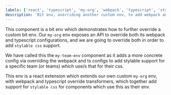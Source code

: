 ```yaml
---
labels: ['react', 'typescript', 'my-org', 'webpack', 'typescript', 'stylable']
description: 'Bit env, overriding another custom env, to add webpack and typescript support for stylable css'
---
```


This component is a bit env which demonstrates how to further override a custom bit env. Our `my-org` env exposes an API to override both
its webpack and typescript configurations, and we are going to override both in order to add `stylable css` support. 

We have called this the `my-team-env` component as it adds a more concrete config via overriding the webpack and ts configs
to add stylable support for a specific team (or teams) which use/s that for their css.

This env is a react extension which extends our own custom `my-org` env, with webpack and typescript override transformers, which together add support
for `stylable css` for components which use this as their env.

